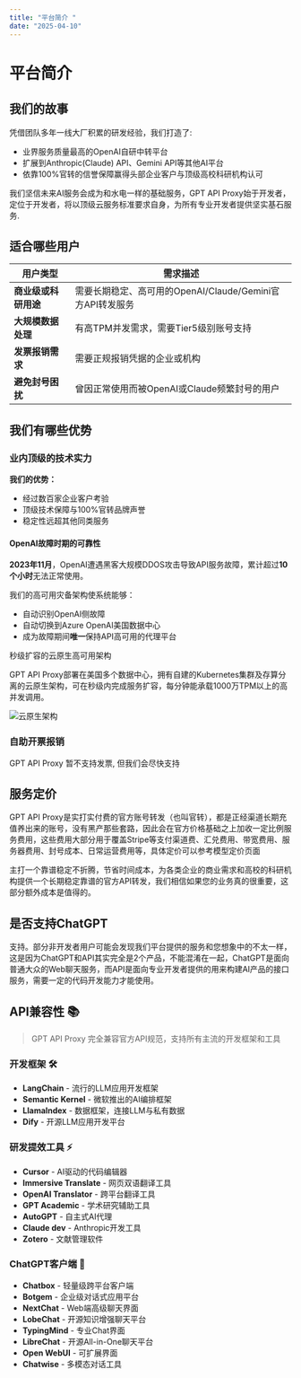 ```yaml
---
title: "平台简介 ​"
date: "2025-04-10"
---
```



# 平台简介 ​

## 我们的故事 

凭借团队多年一线大厂积累的研发经验，我们打造了:
- 业界服务质量最高的OpenAI自研中转平台
- 扩展到Anthropic(Claude) API、Gemini API等其他AI平台
- 依靠100%官转的信誉保障赢得头部企业客户与顶级高校科研机构认可

我们坚信未来AI服务会成为和水电一样的基础服务，GPT API Proxy始于开发者，定位于开发者，将以顶级云服务标准要求自身，为所有专业开发者提供坚实基石服务.

## 适合哪些用户 

| 用户类型 | 需求描述 |
|---------|---------|
| **商业级或科研用途** | 需要长期稳定、高可用的OpenAI/Claude/Gemini官方API转发服务 |
| **大规模数据处理** | 有高TPM并发需求，需要Tier5级别账号支持|
| **发票报销需求** | 需要正规报销凭据的企业或机构 |
| **避免封号困扰** | 曾因正常使用而被OpenAI或Claude频繁封号的用户 |

## 我们有哪些优势 

### 业内顶级的技术实力 

**我们的优势：**
- 经过数百家企业客户考验
- 顶级技术保障与100%官转品牌声誉
- 稳定性远超其他同类服务

#### OpenAI故障时期的可靠性

**2023年11月**，OpenAI遭遇黑客大规模DDOS攻击导致API服务故障，累计超过**10个小时**无法正常使用。

我们的高可用灾备架构使系统能够：
- 自动识别OpenAI侧故障
- 自动切换到Azure OpenAI美国数据中心
- 成为故障期间**唯一**保持API高可用的代理平台


秒级扩容的云原生高可用架构

GPT API Proxy部署在美国多个数据中心，拥有自建的Kubernetes集群及存算分离的云原生架构，可在秒级内完成服务扩容，每分钟能承载1000万TPM以上的高并发调用。

![云原生架构](https://public-img-bucket.oss-cn-beijing.aliyuncs.com/openai-asia/202404212143324.png)

### 自助开票报销 ​

GPT API Proxy 暂不支持发票, 但我们会尽快支持



## 服务定价 ​

GPT API Proxy是实打实付费的官方账号转发（也叫官转），都是正经渠道长期充值养出来的账号，没有黑产那些套路，因此会在官方价格基础之上加收一定比例服务费用，这些费用大部分用于覆盖Stripe等支付渠道费、汇兑费用、带宽费用、服务器费用、封号成本、日常运营费用等，具体定价可以参考模型定价页面

主打一个靠谱稳定不折腾，节省时间成本，为各类企业的商业需求和高校的科研机构提供一个长期稳定靠谱的官方API转发，我们相信如果您的业务真的很重要，这部分额外成本是值得的。



## 是否支持ChatGPT ​

支持。部分非开发者用户可能会发现我们平台提供的服务和您想象中的不太一样，这是因为ChatGPT和API其实完全是2个产品，不能混淆在一起，ChatGPT是面向普通大众的Web聊天服务，而API是面向专业开发者提供的用来构建AI产品的接口服务，需要一定的代码开发能力才能使用。

## API兼容性 📚

> GPT API Proxy 完全兼容官方API规范，支持所有主流的开发框架和工具

### 开发框架 🛠️

<!-- Translate mention: Donot Translate tittle like LangChain or Dify, keep it in english, Translate content after - only  -->
- **LangChain** - 流行的LLM应用开发框架
- **Semantic Kernel** - 微软推出的AI编排框架
- **LlamaIndex** - 数据框架，连接LLM与私有数据
- **Dify** - 开源LLM应用开发平台

### 研发提效工具 ⚡

- **Cursor** - AI驱动的代码编辑器
- **Immersive Translate** - 网页双语翻译工具
- **OpenAI Translator** - 跨平台翻译工具
- **GPT Academic** - 学术研究辅助工具
- **AutoGPT** - 自主式AI代理
- **Claude dev** - Anthropic开发工具
- **Zotero** - 文献管理软件

### ChatGPT客户端 💬

- **Chatbox** - 轻量级跨平台客户端
- **Botgem** - 企业级对话式应用平台
- **NextChat** - Web端高级聊天界面
- **LobeChat** - 开源知识增强聊天平台
- **TypingMind** - 专业Chat界面
- **LibreChat** - 开源All-in-One聊天平台
- **Open WebUI** - 可扩展界面
- **Chatwise** - 多模态对话工具
